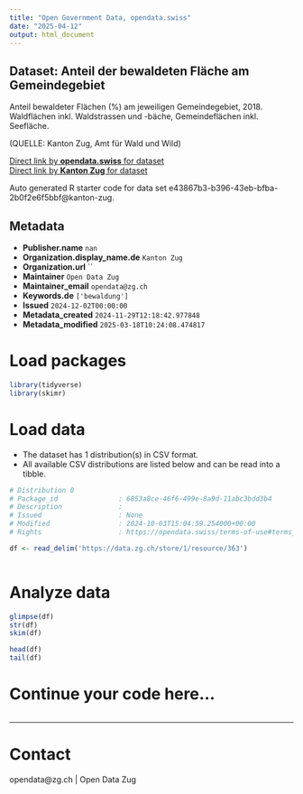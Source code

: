 ```yaml
---
title: "Open Government Data, opendata.swiss"
date: "2025-04-12"
output: html_document
---
```


## Dataset: Anteil der bewaldeten Fläche am Gemeindegebiet

Anteil bewaldeter Flächen (%) am jeweiligen Gemeindegebiet, 2018.
Waldflächen inkl. Waldstrassen und -bäche,
Gemeindeflächen inkl. Seefläche.

(QUELLE: Kanton Zug, Amt für Wald und Wild)

[Direct link by **opendata.swiss** for dataset](https://opendata.swiss/de/dataset/anteil-der-bewaldeten-flache-am-gemeindegebiet)<br>
[Direct link by **Kanton Zug** for dataset](https://www.zg.ch/behoerden/gesundheitsdirektion/statistikfachstelle/themen/land-und-forstwirtschaft/forstwirtschaft)

Auto generated R starter code for data set e43867b3-b396-43eb-bfba-2b0f2e6f5bbf@kanton-zug.

## Metadata

- **Publisher.name** `nan`
- **Organization.display_name.de** `Kanton Zug`
- **Organization.url** ``
- **Maintainer** `Open Data Zug`
- **Maintainer_email** `opendata@zg.ch`
- **Keywords.de** `['bewaldung']`
- **Issued** `2024-12-02T00:00:00`
- **Metadata_created** `2024-11-29T12:18:42.977848`
- **Metadata_modified** `2025-03-18T10:24:08.474817`


# Load packages

```r

library(tidyverse)
library(skimr)

```

# Load data

-   The dataset has 1 distribution(s) in CSV format.
-   All available CSV distributions are listed below and can be read into a tibble.

```r

# Distribution 0
# Package_id               : 6853a8ce-46f6-499e-8a9d-11abc3bdd3b4
# Description              : 
# Issued                   : None
# Modified                 : 2024-10-03T15:04:59.254000+00:00
# Rights                   : https://opendata.swiss/terms-of-use#terms_by

df <- read_delim('https://data.zg.ch/store/1/resource/363')



```

# Analyze data

```r

glimpse(df)
str(df)
skim(df)

head(df)
tail(df)

```

# Continue your code here...

```r

```

------------------------------------------------------------------------

# Contact

opendata@zg.ch | Open Data Zug
